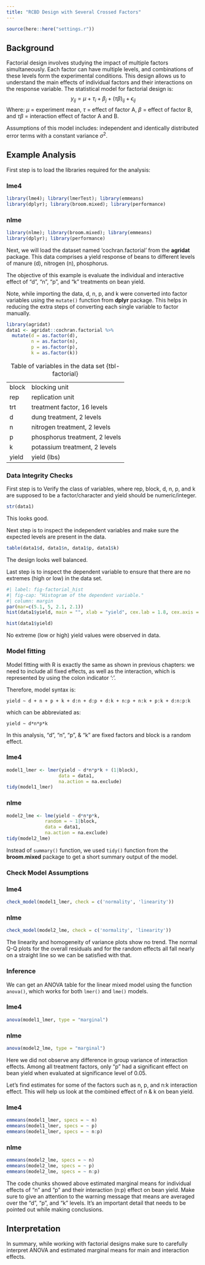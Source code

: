 ```yaml
---
title: "RCBD Design with Several Crossed Factors"
---
```


```r
source(here::here("settings.r"))
```

## Background

Factorial design involves studying the impact of multiple factors simultaneously. Each factor can have multiple levels, and combinations of these levels form the experimental conditions. This design allows us to understand the main effects of individual factors and their interactions on the response variable. The statistical model for factorial design is:
$$y_{ij} = \mu +  \tau_i+ \beta_j + (\tau\beta)_{ij} + \epsilon_{ij}$$ 
Where: $\mu$ = experiment mean, $\tau$ = effect of factor A, $\beta$ = effect of factor B, and $\tau\beta$ = interaction effect of factor A and B.


Assumptions of this model includes: independent and identically distributed error terms with a constant variance $\sigma^2$.

## Example Analysis

First step is to load the libraries required for the analysis:

::: panel-tabset
### lme4

```r
library(lme4); library(lmerTest); library(emmeans)
library(dplyr); library(broom.mixed); library(performance)
```

### nlme

```r
library(nlme); library(broom.mixed); library(emmeans)
library(dplyr); library(performance)
```
:::

Next, we will load the dataset named 'cochran.factorial' from the **agridat** package. This data comprises a yield response of beans to different levels of manure (d), nitrogen (n), phosphorus. 

The objective of this example is evaluate the individual and interactive effect of "d", "n", "p", and "k" treatments on bean yield.

Note, while importing the data, d, n, p, and k were converted into factor variables using the `mutate()` function from **dplyr** package. This helps in reducing the extra steps of converting each single variable to factor manually.

```r
library(agridat)
data1 <- agridat::cochran.factorial %>% 
  mutate(d = as.factor(d),
         n = as.factor(n),
         p = as.factor(p),
         k = as.factor(k))
```

|       |                                |
|-------|--------------------------------|
| block | blocking unit                  |
| rep   | replication unit               |
| trt   | treatment factor, 16 levels    |
| d     | dung treatment, 2 levels       |
| n     | nitrogen treatment, 2 levels   |
| p     | phosphorus treatment, 2 levels |
| k     | potassium treatment, 2 levels  |
| yield | yield (lbs)                    |

: Table of variables in the data set {tbl-factorial}

### Data Integrity Checks

First step is to Verify the class of variables, where rep, block, d, n, p, and k are supposed to be a factor/character and yield should be numeric/integer.

```r
str(data1)
```

This looks good.

Next step is to inspect the independent variables and make sure the expected levels are present in the data.

```r
table(data1$d, data1$n, data1$p, data1$k)
```

The design looks well balanced.

Last step is to inspect the dependent variable to ensure that there are no extremes (high or low) in the data set.

```r
#| label: fig-factorial_hist
#| fig-cap: "Histogram of the dependent variable."
#| column: margin
par(mar=c(5.1, 5, 2.1, 2.1))
hist(data1$yield, main = "", xlab = "yield", cex.lab = 1.8, cex.axis = 1.5)
```

```r
hist(data1$yield)
```
No extreme (low or high) yield values were observed in data. 

### Model fitting

Model fitting with R is exactly the same as shown in previous chapters: we need to include all fixed effects, as well as the interaction, which is represented by using the colon indicator ‘:’. 

Therefore, model syntax is:

`yield ~ d + n + p + k + d:n + d:p + d:k + n:p + n:k + p:k + d:n:p:k`

which can be abbreviated as:

`yield ~ d*n*p*k`

In this analysis, "d", "n", "p", & "k" are fixed factors and block is a random effect.

::: panel-tabset
### lme4

```r
model1_lmer <- lmer(yield ~ d*n*p*k + (1|block),
                   data = data1, 
                   na.action = na.exclude)
tidy(model1_lmer)
```
### nlme
```r
model2_lme <- lme(yield ~ d*n*p*k,
              random = ~ 1|block,
              data = data1, 
              na.action = na.exclude)
tidy(model2_lme)
```
:::

:::: column-margin
::: callout-note
Instead of `summary()` function, we used `tidy()` function from the **broom.mixed** package to get a short summary output of the model.
:::
::::

### Check Model Assumptions

::: panel-tabset
### lme4

```r
check_model(model1_lmer, check = c('normality', 'linearity'))
```

### nlme

```r
check_model(model2_lme, check = c('normality', 'linearity'))
```
:::

The linearity and homogeneity of variance plots show no trend. The normal Q-Q plots for the overall residuals and for the random effects all fall nearly on a straight line so we can be satisfied with that.

### Inference

We can get an ANOVA table for the linear mixed model using the function `anova()`, which works for both `lmer()` and `lme()` models.

::: panel-tabset
### lme4

```r
anova(model1_lmer, type = "marginal")
```
### nlme
```r
anova(model2_lme, type = "marginal")
```
:::

Here we did not observe any difference in group variance of interaction effects. Among all treatment factors, only "p" had a significant effect on bean yield when evaluated at significance level of 0.05.


Let’s find estimates for some of the factors such as n, p, and n:k interaction effect. This will help us look at the combined effect of n & k on bean yield.

::: panel-tabset
### lme4
```r
emmeans(model1_lmer, specs = ~ n)
emmeans(model1_lmer, specs = ~ p)
emmeans(model1_lmer, specs = ~ n:p)
```

### nlme
```r
emmeans(model2_lme, specs = ~ n)
emmeans(model2_lme, specs = ~ p)
emmeans(model2_lme, specs = ~ n:p)
```
:::

The code chunks showed above estimated marginal means for individual effects of "n" and "p" and their interaction (n:p) effect on bean yield. Make sure to give an attention to the warning message that means are averaged over the "d", "p", and "k" levels. It's an important detail that needs to be pointed out while making conclusions.

::: callout-tip
## Interpretation

In summary, while working with factorial designs make sure to carefully interpret ANOVA and estimated marginal means for main and interaction effects.
:::



